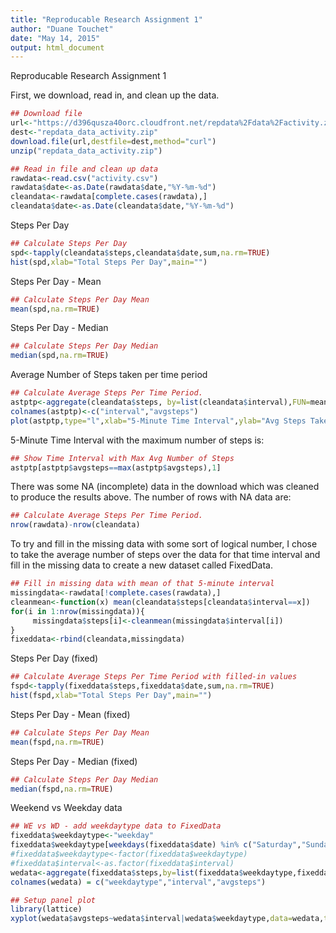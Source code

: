 ```yaml
---
title: "Reproducable Research Assignment 1"
author: "Duane Touchet"
date: "May 14, 2015"
output: html_document
---
```


Reproducable Research Assignment 1

First, we download, read in, and clean up the data.

```r

## Download file
url<-"https://d396qusza40orc.cloudfront.net/repdata%2Fdata%2Factivity.zip"
dest<-"repdata_data_activity.zip"
download.file(url,destfile=dest,method="curl")
unzip("repdata_data_activity.zip")

## Read in file and clean up data
rawdata<-read.csv("activity.csv")
rawdata$date<-as.Date(rawdata$date,"%Y-%m-%d")
cleandata<-rawdata[complete.cases(rawdata),]
cleandata$date<-as.Date(cleandata$date,"%Y-%m-%d")
```

Steps Per Day

```r
## Calculate Steps Per Day
spd<-tapply(cleandata$steps,cleandata$date,sum,na.rm=TRUE)
hist(spd,xlab="Total Steps Per Day",main="")
```

Steps Per Day - Mean

```r
## Calculate Steps Per Day Mean
mean(spd,na.rm=TRUE)
```
Steps Per Day - Median

```r
## Calculate Steps Per Day Median
median(spd,na.rm=TRUE)
```

Average Number of Steps taken per time period

```r
## Calculate Average Steps Per Time Period.
astptp<-aggregate(cleandata$steps, by=list(cleandata$interval),FUN=mean)
colnames(astptp)<-c("interval","avgsteps")
plot(astptp,type="l",xlab="5-Minute Time Interval",ylab="Avg Steps Taken")
```

5-Minute Time Interval with the maximum number of steps is:

```r
## Show Time Interval with Max Avg Number of Steps
astptp[astptp$avgsteps==max(astptp$avgsteps),1]
```

There was some NA (incomplete) data in the download which was cleaned to produce the results above. The number of rows with NA data are:

```r
## Calculate Average Steps Per Time Period.
nrow(rawdata)-nrow(cleandata)
```

To try and fill in the missing data with some sort of logical number, I chose to take the average number of steps over the data for that time interval and fill in the missing data to create a new dataset called FixedData.

```r
## Fill in missing data with mean of that 5-minute interval
missingdata<-rawdata[!complete.cases(rawdata),]
cleanmean<-function(x) mean(cleandata$steps[cleandata$interval==x])
for(i in 1:nrow(missingdata)){
     missingdata$steps[i]<-cleanmean(missingdata$interval[i])
}
fixeddata<-rbind(cleandata,missingdata)
```

Steps Per Day (fixed)

```r
## Calculate Average Steps Per Time Period with filled-in values
fspd<-tapply(fixeddata$steps,fixeddata$date,sum,na.rm=TRUE)
hist(fspd,xlab="Total Steps Per Day",main="")
```

Steps Per Day - Mean (fixed)

```r
## Calculate Steps Per Day Mean
mean(fspd,na.rm=TRUE)
```

Steps Per Day - Median (fixed)

```r
## Calculate Steps Per Day Median
median(fspd,na.rm=TRUE)
```

Weekend vs Weekday data

```r
## WE vs WD - add weekdaytype data to FixedData
fixeddata$weekdaytype<-"weekday"
fixeddata$weekdaytype[weekdays(fixeddata$date) %in% c("Saturday","Sunday")]<-"weekend"
#fixeddata$weekdaytype<-factor(fixeddata$weekdaytype)
#fixeddata$interval<-as.factor(fixeddata$interval)
wedata<-aggregate(fixeddata$steps,by=list(fixeddata$weekdaytype,fixeddata$interval),data=fixeddata,FUN=mean)
colnames(wedata) = c("weekdaytype","interval","avgsteps")

## Setup panel plot
library(lattice)
xyplot(wedata$avgsteps~wedata$interval|wedata$weekdaytype,data=wedata,type="l",groups=wedata$weekdaytype,layout=c(1,2),xlab="Time Interval",ylab="Avg Number of Steps")
```
